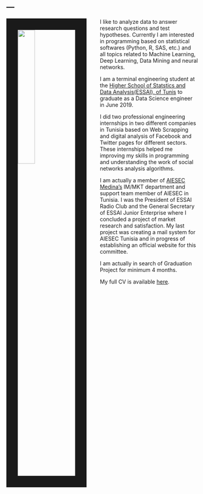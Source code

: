 <BODY BACKGROUND="images/paper.jpg">
---
---

<link rel="stylesheet" href="styles.css" type="text/css">

<img src="images/az.jpg" style="width:30%; border:30px solid; margin-right: 35px" align="left">

I like to analyze data to answer research questions and test hypotheses. Currently I am interested in programming based on statistical softwares (Python, R, SAS, etc.) and all topics related to Machine Learning, Deep Learning, Data Mining and neural networks.

I am a terminal engineering student at the [Higher School of Statstics and Data Analysis(ESSAI), of Tunis](http://www.essai.rnu.tn/accueil.htm) to graduate as a Data Science engineer in June 2019. 

I did two professional engineering internships in two different companies in Tunisia based on Web Scrapping and digital analysis of Facebook and Twitter pages for different sectors. These internships helped me improving my skills in programming and understanding the work of social networks analysis algorithms.

I am actually a member of [AIESEC Medina's](https://aiesec.org/) IM/MKT department and support team member of AIESEC in Tunisia. I was the President of ESSAI Radio Club and the General Secretary of ESSAI Junior Enterprise where I concluded a project of market research and satisfaction. My last project was creating a mail system for AIESEC Tunisia and in progress of establishing an official website for this committee.

I am actually in search of Graduation Project for minimum 4 months.

My full CV is available [here](files/Aziz Abidi_CV_English.pdf).

</BODY>